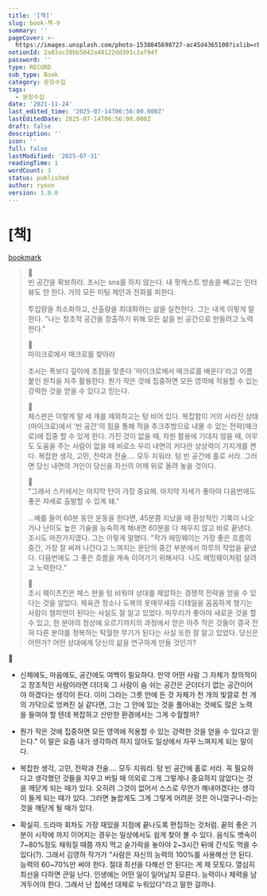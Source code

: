 ```yaml
---
title: '[책]'
slug: book-책-9
summary: ''
pageCover: >-
  https://images.unsplash.com/photo-1538045698727-ac45d4365100?ixlib=rb-4.0.3&q=85&fm=jpg&crop=entropy&cs=srgb
notionId: 2a83ac39bb5042a48122dd391c3af94f
password: ''
type: RECORD
sub_type: Book
category: 문장수집
tags:
  - 문장수집
date: '2021-11-24'
last_edited_time: '2025-07-14T06:56:00.000Z'
lastEditedDate: 2025-07-14T06:56:00.000Z
draft: false
description: ''
icon: ''
full: false
lastModified: '2025-07-31'
readingTime: 1
wordCount: 3
status: published
author: ryoon
version: 1.0.0
---
```

# [책]


[bookmark](https://www.aladin.co.kr/shop/wproduct.aspx?ISBN=K232838895&start=pnaver_02)

> 🍋  
> 빈 공간을 확보하라. 조시는 sns를 하지 않는다. 내 팟캐스트 방송을 빼고는 인터뷰도 안 한다. 거의 모든 미팅 제안과 전화를 피한다.  
>   
> 투입량을 최소화하고, 산출량을 최대화하는 삶을 실천한다. 그는 내게 이렇게 말한다. "나는 창조적 공간을 창출하기 위해 모든 삶을 빈 공간으로 만들려고 노력한다."  
>   
>   
>   
> 🍋  
> 마이크로에서 매크로를 찾아라  
>   
> 조시는 폭보다 깊이에 초점을 맞춘다 '마이크로에서 매크로를 배운다'라고 이름 붙인 원칙을 자주 활용한다. 뭔가 작은 것에 집중하면 모든 영역에 적용할 수 있는 강력한 것을 얻을 수 있다고 믿는다.  
>   
>   
> 🍋  
> 체스판은 이렇게 말 세 개를 제외하고는 텅 비어 있다. 복잡함이 거의 사라진 상태(마이크로)에서 '빈 공간'의 힘을 통해 적을 추크추방으로 내몰 수 있는 전략(매크로)에 집중 할 수 있게 한다.  가진 것이 없을 때, 자원 활용에 기대지 않을 때, 아무도 도움을 주는 사람이 없을 때 비로소 우리 내면의 커다란 상상력이 기지개를 켠다. 복잡한 생각, 고민, 전략과 전술.... 모두 지워라. 텅 빈 공간에 홀로 서라. 그러면 당신 내면의 거인이 당신을 자신의 어깨 위로 올려 놓을 것이다.  
>   
>   
>   
> 🍋  
> "그래서 스키에서는 마지막 턴이 가장 중요해. 마지막 자세가 좋아야 다음번에도 좋은 자세로 출발할 수 있게 돼."  
>   
> ...예를 들어 60분 동안 운동을 한다면, 45분쯤 지났을 때 환상적인 기록이 나오거나 난이도 높은 기술을 능숙하게 해내면 60분을 다 채우지 않고 바로 끝낸다. 조시도 마찬가지였다. 그는 이렇게 말했다. "작가 헤밍웨이는 가장 좋은 흐름의 중간, 가장 잘 써져 나간다고 느껴지는 문단의 중간 부분에서 하루의 작업을 끝냈다. 다음번에도 그 좋은 흐름을 계속 이어가기 위해서다. 나도 헤밍웨이처럼 살려고 노력한다."  
>   
>   
>   
> 🍋  
> 조시 웨이츠킨은 체스 판을 텅 비워야 상대를 제압하는 경쟁적 전략을 얻을 수 있다는 것을 알았다. 체육관 청소나 도복의 옷매무새등 디테일을 꼼꼼하게 챙기는 사람이 챔피언이 된다는 사실도 잘 알고 있었다. 마무리가 좋아야 새로운 것을 할 수 있고, 한 분야의 정상에 오르기까지의 과정에서 얻은 아주 작은 것들이 결국 전혀 다른 분야를 정복하는 탁월한 무기가 된다는 사실 또한 잘 알고 있었다. 당신은 어떤가? 어떤 상대에게 당신의 삶을 연구하게 만들 것인가?

🥑


+ 신체에도, 마음에도, 공간에도 여백이 필요하다. 만약 어떤 사람 그 자체가 창의적이고 창조적인 사람이라면 더더욱 그 사람이 숨 쉬는 공간은 군더더기 없는 공간이어야 하겠다는 생각이 든다. 이미 그라는 그릇 안에 든 것 자체가 천 개의 빛깔로 천 개의 가닥으로 엉켜진 실 같다면, 그는 그 안에 있는 것을 풀어내는 것에도 많은 노력을 들여야 할 텐데 복잡하고 산만한 환경에서는 그게 수월할까?


+ 뭔가 작은 것에 집중하면 모든 영역에 적용할 수 있는 강력한 것을 얻을 수 있다고 믿는다." 이 말은 요즘 내가 생각하려 하지 않아도 일상에서 자꾸 느껴지게 되는 말이다.


+ 복잡한 생각, 고민, 전략과 전술.... 모두 지워라. 텅 빈 공간에 홀로 서라. 꼭 필요하다고 생각했던 것들을 지우고 버릴 때 의외로 그게 그렇게나 중요하지 않았다는 것을 깨닫게 되는 때가 있다. 오히려 그것이 없어서 스스로 무언가 해내야겠다는 생각이 들게 되는 때가 있다. 그러면 놀랍게도 그게 그렇게 어려운 것은 아니었구나-라는 것을 깨닫게 될 때가 있다.


+ 확실히. 드라마 회차도 가장 재밌을 지점에 끝나도록 편집하는 것처럼. 끝의 좋은 기분이 시작에 까지 이어지는 경우는 일상에서도 쉽게 찾아 볼 수 있다. 음식도 뱃속이 7~80%정도 채워질 때쯤 까지 먹고 숟가락을 놓아야 2~3시간 뒤에 간식도 먹을 수 있다(?). 그래서 김영하 작가가 "사람은 자신의 능력의 100%를 사용해선 안 된다. 능력의 60~70%만 써야 한다. 절대 최선을 다해선 안 된다는 게 제 모토다. 열심히 최선을 다하면 큰일 난다. 인생에는 어떤 일이 일어날지 모른다. 능력이나 체력을 남겨두어야 한다. 그래서 난 집에선 대체로 누워있다"라고 말한 걸까나.

